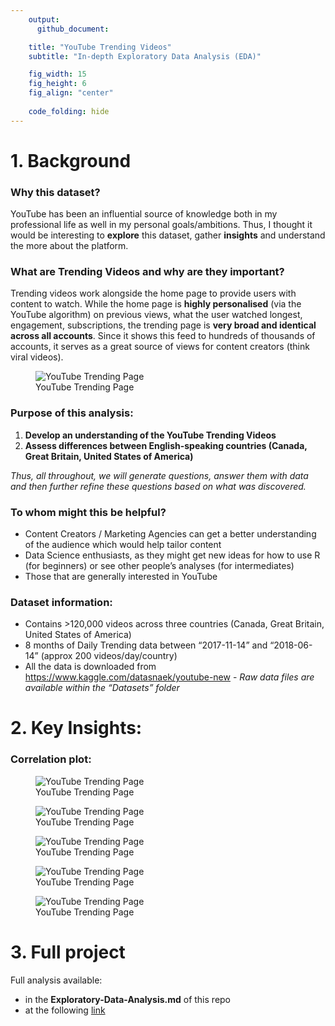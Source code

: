 ```yaml
---
    output:
      github_document:

    title: "YouTube Trending Videos"
    subtitle: "In-depth Exploratory Data Analysis (EDA)"

    fig_width: 15 
    fig_height: 6
    fig_align: "center"
    
    code_folding: hide
---
```


# 1. Background


### Why this dataset?
YouTube has been an influential source of knowledge both in my professional life as well in my personal goals/ambitions. Thus, I thought it would be interesting to **explore** this dataset, gather **insights** and understand the more about the platform.


### What are Trending Videos and why are they important? 
Trending videos work alongside the home page to provide users with content to watch. While the home page is **highly personalised** (via the YouTube algorithm) on previous views, what the user watched longest, engagement, subscriptions, the trending page is **very broad and identical across all accounts**. Since it shows this feed to hundreds of thousands of accounts, it serves as a great source of views for content creators (think viral videos).


![YouTube Trending Page](_support files/Trending Example.png)


### Purpose of this analysis:
1. **Develop an understanding of the YouTube Trending Videos**
2. **Assess differences between English-speaking countries (Canada, Great Britain, United States of America)**
                                      

*Thus, all throughout, we will generate questions, answer them with data and then further refine these questions based on what was discovered.*


### To whom might this be helpful?
* Content Creators / Marketing Agencies can get a better understanding of the audience which would help tailor content
* Data Science enthusiasts, as they might get new ideas for how to use R (for beginners) or see other people's analyses (for intermediates)
* Those that are generally interested in YouTube


### Dataset information:
* Contains >120,000 videos across three countries (Canada, Great Britain, United States of America)
* 8 months of Daily Trending data between "2017-11-14" and "2018-06-14" (approx 200 videos/day/country)
* All the data is downloaded from <https://www.kaggle.com/datasnaek/youtube-new> - *Raw data files are available within the "Datasets" folder*


# 2. Key Insights:


### Correlation plot:
![YouTube Trending Page](_support files\1 - Correlation Plot-1.png)

![YouTube Trending Page](_support files\2 - overall videos by country-1.png)

![YouTube Trending Page](_support files\3 - Trending Days Timespan-1.png)

![YouTube Trending Page](_support files\4- View Spread-1.png)

![YouTube Trending Page](_support files\5 - Views by Category-1.png)

# 3. Full project
Full analysis available:

* in the **Exploratory-Data-Analysis.md** of this repo 
* at the following [link](https://github.com/peterhontaru/YouTube-Trending-Videos-EDA/blob/master/Exploratory-Data-Analysis.md)

